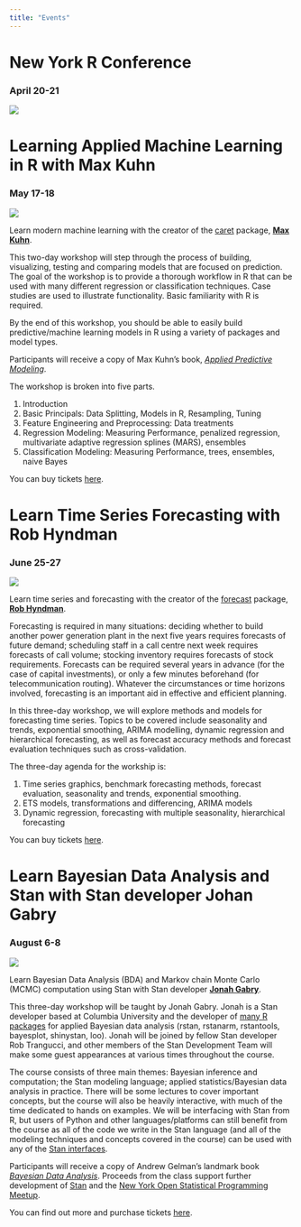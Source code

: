 ```yaml
---
title: "Events"
---
```


# New York R Conference
### April 20-21

[![](images/R-Conference-Logo.png)](https://rstats.nyc)

# Learning Applied Machine Learning in R with Max Kuhn
### May 17-18

[![](images/Max-Kuhn-Caret-Class.jpg)](https://www.eventbrite.com/e/learn-applied-machine-learning-in-r-with-max-kuhn-tickets-43445850709)

Learn modern machine learning with the creator of the [caret](http://topepo.github.io/caret/index.html) package, [__Max Kuhn__](https://github.com/topepo).

This two-day workshop will step through the process of building, visualizing, testing and comparing models that are focused on prediction. The goal of the workshop is to provide a thorough workflow in R that can be used with many different regression or classification techniques. Case studies are used to illustrate functionality. Basic familiarity with R is required.

By the end of this workshop, you should be able to easily build predictive/machine learning models in R using a variety of packages and model types.

Participants will receive a copy of Max Kuhn's book, [_Applied Predictive Modeling_](http://appliedpredictivemodeling.com/).

The workshop is broken into five parts.

1. Introduction
1. Basic Principals: Data Splitting, Models in R, Resampling, Tuning
1. Feature Engineering and Preprocessing: Data treatments
1. Regression Modeling: Measuring Performance, penalized regression, multivariate adaptive regression splines (MARS), ensembles
1. Classification Modeling: Measuring Performance, trees, ensembles, naive Bayes

You can buy tickets [here](https://www.eventbrite.com/e/learn-applied-machine-learning-in-r-with-max-kuhn-tickets-43445850709).

# Learn Time Series Forecasting with Rob Hyndman
### June 25-27

[![](images/Rob-Hyndman-TS-Class.jpg)](https://www.eventbrite.com/e/learn-time-series-forecasting-with-rob-hyndman-tickets-45083602268)

Learn time series and forecasting with the creator of the [forecast](http://pkg.robjhyndman.com/forecast/) package, [__Rob Hyndman__](https://robjhyndman.com/hyndsight/thief/).

Forecasting is required in many situations: deciding whether to build another power generation plant in the next five years requires forecasts of future demand; scheduling staff in a call centre next week requires forecasts of call volume; stocking inventory requires forecasts of stock requirements. Forecasts can be required several years in advance (for the case of capital investments), or only a few minutes beforehand (for telecommunication routing). Whatever the circumstances or time horizons involved, forecasting is an important aid in effective and efficient planning.

In this three-day workshop, we will explore methods and models for forecasting time series. Topics to be covered include seasonality and trends, exponential smoothing, ARIMA modelling, dynamic regression and hierarchical forecasting, as well as forecast accuracy methods and forecast evaluation techniques such as cross-validation.

The three-day agenda for the workship is:

1. Time series graphics, benchmark forecasting methods, forecast evaluation, seasonality and trends, exponential smoothing.
1. ETS models, transformations and differencing, ARIMA models
1. Dynamic regression, forecasting with multiple seasonality, hierarchical forecasting

You can buy tickets [here](https://www.eventbrite.com/e/learn-time-series-forecasting-with-rob-hyndman-tickets-45083602268).

# Learn Bayesian Data Analysis and Stan with Stan developer Johan Gabry
### August 6-8

[![](images/Jonah-Gabry-Stan-Class.jpg)](https://www.eventbrite.com/e/learn-bayesian-data-analysis-and-stan-with-stan-developer-jonah-gabry-tickets-45084364548)

Learn Bayesian Data Analysis (BDA) and Markov chain Monte Carlo (MCMC) computation using Stan with Stan developer [__Jonah Gabry__](http://jgabry.github.io/about/).

This three-day workshop will be taught by Jonah Gabry. Jonah is a Stan developer based at Columbia University and the developer of [many R packages](https://jgabry.github.io/software-and-papers/) for applied Bayesian data analysis (rstan, rstanarm, rstantools, bayesplot, shinystan, loo). Jonah will be joined by fellow Stan developer Rob Trangucci, and other members of the Stan Development Team will make some guest appearances at various times throughout the course.

The course consists of three main themes: Bayesian inference and computation; the Stan modeling language; applied statistics/Bayesian data analysis in practice. There will be some lectures to cover important concepts, but the course will also be heavily interactive, with much of the time dedicated to hands on examples. We will be interfacing with Stan from R, but users of Python and other languages/platforms can still benefit from the course as all of the code we write in the Stan language (and all of the modeling techniques and concepts covered in the course) can be used with any of the [Stan interfaces](http://mc-stan.org/users/interfaces/).

Participants will receive a copy of Andrew Gelman's landmark book [_Bayesian Data Analysis_](http://www.stat.columbia.edu/~gelman/book/). Proceeds from the class support further development of [Stan](http://mc-stan.org/) and the [New York Open Statistical Programming Meetup](https://www.nyhackr.org/).

You can find out more and purchase tickets [here](https://www.eventbrite.com/e/learn-bayesian-data-analysis-and-stan-with-stan-developer-jonah-gabry-tickets-45084364548).

<!--
From time to time we put on events beyond the regular meetup programming such as the [New York R Conference](www.rstats.nyc) and master classes in topics such as Rcpp, Stan, data.table and other advanced topics.

Our next event is a __three-day__ [Stan class](https://www.eventbrite.com/e/learn-bayes-mcmc-and-stan-2017-with-andrew-gelman-jonah-gabry-michael-betancourt-tickets-36284546054) taught by [__Andrew Gelman__](http://andrewgelman.com/), [__Jonah Gabry__](http://jgabry.github.io/about/) and [__Michael Betancourt__](https://betanalpha.github.io/).

This __three-day__ course consists of three main themes: Bayesian inference and computation; the Stan programming language; applied statistics.
Participants will receive a copy of Andrew Gelman's landmark book [__Bayesian Data Analysis__](http://www.stat.columbia.edu/~gelman/book/). Proceeds from the class support __further development__ of Stan and this meetup.

Before class everyone __should install__ [R](https://www.r-project.org/), [RStudio](https://www.rstudio.com/) and [RStan](http://mc-stan.org/rstan.html) on their computers. If problems occur please join the [stan-users](https://groups.google.com/forum/#!forum/stan-users) group and post any questions. It is __important__ that all participants get Stan running and bring their laptops to the course.

Class structure and example topics for the three days:

## Day 1: Foundations

- Foundations of Bayesian inference 
- Foundations of Bayesian computation with Markov Chain Monte Carlo
- Intro to Stan with hands-on exercises 
- Real-life Stan
- Bayesian Workflow

## Day 2: Linear and Generalized Linear Models

- Foundations of Bayesian regression
- Fitting GLMs in Stan (e.g., logistic regression, Poisson regression)
- Diagnosing model misfit using graphical posterior predictive checks
- Little data: How traditional statistical ideas remain relevant in a big data world
- Generalizing from sample to population (surveys, xbox example, etc)

## Day 3: Hierarchical Models

- Foundations of Bayesian hierarchical/multilevel models
- Accurately fitting hierarchical models in Stan
- Why we don’t (usually) have to worry about multiple comparisons
- Hierarchical modeling and prior information
- Topics

Specific topics on Bayesian inference and computation include, but are not limited to:

- Bayesian inference and prediction
- Naive Bayes, supervised, and unsupervised classification
- Overview of Monte Carlo methods
- Convergence and effective sample size
- Hamiltonian Monte Carlo and the no-U-turn sampler
- Continuous and discrete-data regression models
- Mixture models
- Measurement-error and item-response models
- Specific topics on Stan include, but are not limited to:
- Reproducible research
- Probabilistic programming
- Stan syntax and programming
- Optimization
- Warmup, adaptation, and convergence
- Identifiability and problematic posteriors
- Handling missing data
- Ragged and sparse data structures
- Gaussian processes

Members of the meetup receive a 20% discount with code [nyhackr](https://www.eventbrite.com/e/learn-bayes-mcmc-and-stan-2017-with-andrew-gelman-jonah-gabry-michael-betancourt-tickets-36284546054?discount=nyhackr).
-->

